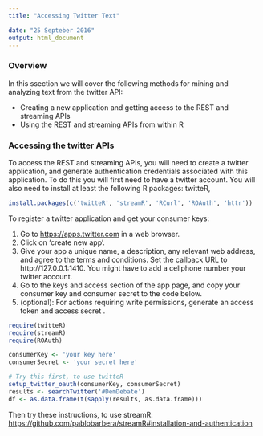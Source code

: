 ```yaml
---
title: "Accessing Twitter Text"

date: "25 Septeber 2016"
output: html_document
---
```


### Overview

In this ssection we will cover the following methods for mining and analyzing text from the twitter API:

* Creating a new application and getting access to the REST and streaming APIs
* Using the REST and streaming APIs from within R

### Accessing the twitter APIs

To access the REST and streaming APIs, you will need to create a twitter application, and generate authentication credentials associated with this application. To do this you will first need to have a twitter account. You will also need to install at least the following R packages: twitteR, 


```r
install.packages(c('twitteR', 'streamR', 'RCurl', 'ROAuth', 'httr'))
```

To register a twitter application and get your consumer keys:

1. Go to <https://apps.twitter.com> in a web browser.
2. Click on 'create new app'.
3. Give your app a unique name, a description, any relevant web address, and agree to the terms and conditions. Set the callback URL to http://127.0.0.1:1410. You might have to add a cellphone number your twitter account.
4. Go to the keys and access section of the app page, and copy your consumer key and consumer secret to the code below.
5. (optional): For actions requiring write permissions, generate an access token and access secret .

```r
require(twitteR)
require(streamR)
require(ROAuth)

consumerKey <- 'your key here'
consumerSecret <- 'your secret here'

# Try this first, to use twitteR
setup_twitter_oauth(consumerKey, consumerSecret)
results <- searchTwitter('#DemDebate')
df <- as.data.frame(t(sapply(results, as.data.frame)))
```

Then try these instructions, to use streamR:
<https://github.com/pablobarbera/streamR#installation-and-authentication>



